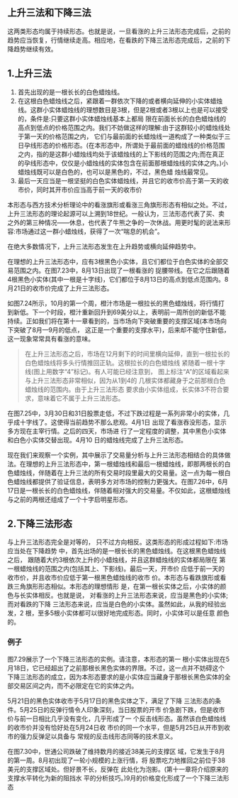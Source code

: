 
## 上升三法和下降三法
这两类形态均属于持续形态。也就是说，一旦看涨的上升三法形态完成后，之前的趋势应当恢复，行情继续走高。相应地，在看跌的下降三法形态完成后，之前的下降趋势继续有效。

## 1.上升三法
1. 首先出现的是一根长长的白色蜡烛线。
2. 在这根白色蜡烛线之后，紧跟着一群依次下降的或者横向延伸的小实体蜡烛线。这群小实体蜡烛线的理想数目是3根，但是2根或者3根以上也是可以接受的，条件是:只要这群小实体蜡烛线基本上都局 限在前面长长的白色蜡烛线的高点到低点的价格范围之内。我们不妨做这样的理解:由于这群较小的蜡烛线处于第一天的价格范围之内， 它们与最前面的长蜡烛线一道构成了一种类似于三日孕线形态的价格形态。(在本形态中，所谓处于最前面的蜡烛线的价格范围之内，指的是这群小蜡烛线均处于该蜡烛线的上下影线的范围之内;而在真正 的孕线形态中，仅仅是小蜡烛线的实体包含在前面那根蜡烛线的实体之内。)小蜡烛线既可以是白色的，也可以是黑色的，不过，黑色蜡 烛线最常见。
3. 最后一天应当是一根坚挺的白色实体蜡烛线，并且它的收市价高于第一天的收市价，同时其开市价应当高于前一天的收市价

本形态与西方技术分析理论中的看涨旗形或看涨三角旗形形态有相似之处。不过，上升三法形态的理论起源可以上溯到18世纪。一般认为，三法形态代表了买、卖之外的第三种情况——休息，也代表了牛熊之争的一次休战。用更时髦的说法来形容:市场通过这一群小蜡烛线，获得了一次“喘息的机会”。

在绝大多数情况下，上升三法形态发生在上升趋势或横向延伸趋势中。

在理想的上升三法形态中，应有3根黑色小实体，且它们都位于白色实体的全部交易范围之内。在图7.23中，8月13日出现了一根看涨的 捉腰带线。在它之后跟随着4根黑色小实体(其中一根是十字线)，它们都位于8月13日的高点到低点范围内。8月21日的收市价完成了上升三法形态。

<ImageRender alt='test1' width='auto' height='auto' path='/candleTech/22-rise.png' />

如图7.24所示，10月的第一个周，橙汁市场是一根拉长的黑色蜡烛线，将行情打到新低。下一个时段，橙汁重新回升到69美分以上，表明前一周所创的新低不能持续。正如我们将在第十一章看到的，当市场向下突破重要的支撑区域(本市场向下突破了8月—9月的低点， 这正是一个重要的支撑水平)，后来却不能守住新低，这一现象常常具有看涨的意味。
>在上升三法形态之后，市场在12月剩下的时间里横向延伸，直到一根拉长的白色蜡烛线将多头行情推回正轨。这根拉长的白色蜡烛线 紧随着一根十字线(图上用数字“4”标记)。有人可能已经注意到， 图上标注“A”的区域看起来与上升三法形态非常相似，因为从1到4的 几根实体都藏身于之前那根白色蜡烛线的范围内。由于上升三法形态 要求由小实体组成，长实体3不符合要求，意味着它不属于上升三法形态。

<ImageRender alt='test1' width='auto' height='auto' path='/candleTech/22-rise2.png' />

在图7.25中，3月30日和31日股票走低，不过下跌过程是一系列非常小的实体，几乎成十字线了。这使得当前趋势不那么悲观。4月1日 出现了看涨吞没形态，显示多方现在主宰行情。之后的四天，市场进 行了一定程度的调整，其中黑色小实体和白色小实体交替出现。4月10 日的蜡烛线完成了上升三法形态。
<ImageRender alt='test1' width='auto' height='auto' path='/candleTech/22-rise3.png' />

现在我们来观察一个实例，其中展示了交易量分析与上升三法形态相结合的具体做法。在理想的上升三法形态中，第一根蜡烛线和最后一根蜡烛线，即那两根长的白色蜡烛线，伴随着在上升三法的所有交易时段里最大的交易量。这一点为每一根白色蜡烛线都提供了验证信息，表明多方对市场的控制力更强大。在图7.26中，6月17日是一根长长的白色蜡烛线，伴随着相对强大的交易量。不仅如此，这根蜡烛线与之前的两根还组成了一个十字启明星形态。

<ImageRender alt='test1' width='auto' height='auto' path='/candleTech/22-rise4.png' />

## 2.下降三法形态
与上升三法形态完全是对等的， 只不过方向相反。这类形态的形成过程如下:市场应当处在下降趋势 中，首先出场的是一根长长的黑色蜡烛线。在这根黑色蜡烛线之后， 跟随着大约3根依次上升的小蜡烛线，并且这群蜡烛线的实体都局限在 第一根蜡烛线的范围之内(包括其上、下影线)。最后一天，开市价 应低于前一天的收市价，并且收市价应低于第一根黑色蜡烛线的收市 价。本形态与看跌旗形或看跌三角旗形形态相似。本形态的理想情形 是，在第一根长实体之后，小实体的颜色与长实体相反。也就是说， 对看涨的上升三法形态来说，应当是黑色的小实体;而对看跌的下降 三法形态来说，应当是白色的小实体。虽然如此，从我的经验出发，2 根，至多5根小实体都可以很好地完成形态。同时，小实体可以是任意 颜色的。

### 例子
图7.29展示了一个下降三法形态的实例。请注意，本形态的第一 根小实体出现在5月18日，它已经超出了之前那根长黑色实体的界限。不过，这一点并不妨碍这个下降三法形态的成立，因为本形态要求的是小实体应当藏身于那根长黑色实体的全部交易区间之内，而不必限定在它的实体之内。

5月21日的黑色实体收市于5月17日的黑色实体之下，满足了下降 三法形态的条件。5月25日的反弹行情令人印象深刻，当日股票的开市 价急剧下跌，但是收市价与前一日相比几乎没有变化，几乎形成了一 个反击线形态。虽然该白色蜡烛线的收市价并没有恰好处在5月24日收 市价的同一个水平，但是5月25日从开市到收市的强力反弹足以具备与 常规的反击线形态同等的技术意义。

<ImageRender alt='test1' width='auto' height='auto' path='/candleTech/22-down.png' />

在图7.30中，世通公司跌破了维持数月的接近38美元的支撑区 域，它发生于8月的第一周。8月初出现了一轮小规模的上涨行情，将 股票吃力地推回之前位于38美元的支撑区域处。但好景不长，反弹在 此处化为泡影。(第十一章将介绍原来的支撑水平转化为新的阻挡水 平的分析技巧。)9月的价格变化形成了一个下降三法形态

<ImageRender alt='test1' width='auto' height='auto' path='/candleTech/22-down2.png' />